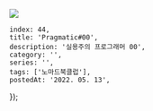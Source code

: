 
![](https://velog.velcdn.com/images/ooooorobo/post/4034e34a-dc10-4627-a187-f07852e491d8/image.png)


    index: 44,
    title: 'Pragmatic#00',
    description: '실용주의 프로그래머 00',
    category: '',
    series: '',
    tags: ['노마드북클럽'],
    postedAt: '2022. 05. 13',
});
